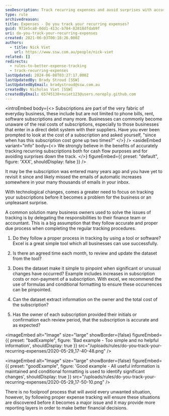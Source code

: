 ```yaml
---
seoDescription: Track recurring expenses and avoid surprises with accurate cash flow management, ensuring better financial decisions.
type: rule
archivedreason:
title: Expenses - Do you track your recurring expenses?
guid: 972e5ca8-0dd1-413c-b784-82818dfdab9f
uri: do-you-track-your-recurring-expenses
created: 2021-06-03T00:18:26.000Z
authors:
  - title: Nick Viet
    url: https://www.ssw.com.au/people/nick-viet
related: []
redirects:
  - rules-to-better-expense-tracking
  - track-recurring-expenses
lastUpdated: 2024-06-08T03:27:17.000Z
lastUpdatedBy: Brady Stroud [SSW]
lastUpdatedByEmail: bradystroud@ssw.com.au
createdBy: Nicholas Viet [SSW]
createdByEmail: 65745138+nviet123@users.noreply.github.com
---
```


<introEmbed
  body={<>
Subscriptions are part of the very fabric of everyday business, these include but are not limited to phone bills, rent, software subscriptions and many more. Businesses can commonly become unaware of the real costs of subscriptions, especially to those businesses that enter in a direct debit system with their suppliers. Have you ever been prompted to look at the cost of a subscription and asked yourself, "since when has this subscription cost gone up two times?"
  </>}
/>
<asideEmbed
  variant="info"
  body={<>
    We strongly believe in the benefits of accurately tracking recurring subscriptions both for cash flow purposes and for avoiding surprises down the track.
  </>}
  figureEmbed={{
    preset: "default",
    figure: 'XXX',
    shouldDisplay: false
  }}
/>

It may be the subscription was entered many years ago and you have yet to revisit it since and likely missed the emails of automatic increases somewhere in your many thousands of emails in your inbox.

With technological changes, comes a greater need to focus on tracking your subscriptions before it becomes a problem for the business or an unpleasant surprise.

A common solution many business owners used to solve the issues of tracking is by delegating the responsibilities to their finance team or accountant. This is a big assumption that they follow accurate and proper due process when completing the regular tracking procedures.

1. Do they follow a proper process in tracking by using a tool or software? Excel is a great simple tool which all businesses can use successfully.

2. Is there an agreed time each month, to review and update the dataset from the tool?

3. Does the dataset make it simple to pinpoint when significant or unusual changes have occurred? Example includes increases in subscription costs or non-payment of a subscription. With excel, we recommend the use of formulas and conditional formatting to ensure these occurrences can be pinpointed.

4. Can the dataset extract information on the owner and the total cost of the subscription?

5. Has the owner of each subscription provided their initials or confirmation each review period, that the subscription is accurate and as expected?

<imageEmbed
  alt="Image"
  size="large"
  showBorder={false}
  figureEmbed={{
    preset: "badExample",
    figure: 'Bad example - Too simple and no helpful information',
    shouldDisplay: true
  }}
  src="/uploads/rules/do-you-track-your-recurring-expenses/2020-05-29_17-40-48.png"
/>

<imageEmbed
  alt="Image"
  size="large"
  showBorder={false}
  figureEmbed={{
    preset: "goodExample",
    figure: 'Good example - All useful information is maintained and conditional formatting is used to identify significant changes',
    shouldDisplay: true
  }}
  src="/uploads/rules/do-you-track-your-recurring-expenses/2020-05-29_17-50-10.png"
/>

There is no foolproof process that will avoid every unwanted situation, however, by following proper expense tracking will ensure these situations are discovered before it becomes a major issue and it may provide more reporting layers in order to make better financial decisions.
